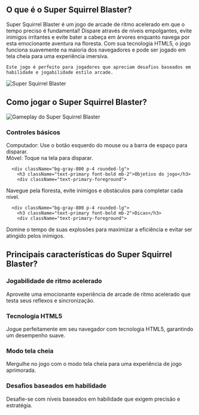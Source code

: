 ## O que é o Super Squirrel Blaster?
<div className="flex flex-col md:flex-row items-center gap-8">
  <div className="w-full md:w-1/2 text-xl">
Super Squirrel Blaster é um jogo de arcade de ritmo acelerado em que o tempo preciso é fundamental! Dispare através de níveis empolgantes, evite inimigos irritantes e evite bater a cabeça em árvores enquanto navega por esta emocionante aventura na floresta. Com sua tecnologia HTML5, o jogo funciona suavemente na maioria dos navegadores e pode ser jogado em tela cheia para uma experiência imersiva.

    Este jogo é perfeito para jogadores que apreciam desafios baseados em habilidade e jogabilidade estilo arcade.
</div>
  <div className="w-full md:w-1/2 flex justify-center items-center">
<img 
      src="https://public-image.fafafa.ai/games/2025-02-15/images/1739600368137-igd9xs.com/no-pain-no-gain---ragdoll-sandbox_16x9/20240823041948/no-pain-no-gain---ragdoll-sandbox_16x9-cover" 
      alt="Super Squirrel Blaster" 
      className="w-4/5 h-auto"
    />
</div>
</div>

## Como jogar o Super Squirrel Blaster?

<div className="flex flex-col md:flex-row items-center gap-8">
  <div className="w-full md:w-1/2">
<img 
      src="https://public-image.fafafa.ai/games/2025-02-15/images/1739600368137-igd9xs.com/no-pain-no-gain---ragdoll-sandbox_16x9/20240823041948/no-pain-no-gain---ragdoll-sandbox_16x9-cover" 
      alt="Gameplay do Super Squirrel Blaster" 
      className="w-4/5 h-auto mx-auto"
    />
</div>
  <div className="w-full md:w-1/2">
    <div className="grid grid-cols-1 gap-4 mt-0">
      <div className="bg-gray-800 p-4 rounded-lg">
        <h3 className="text-primary font-bold mb-2">Controles básicos</h3>
        <div className="text-primary-foreground">
Computador: Use o botão esquerdo do mouse ou a barra de espaço para disparar.<br/>
          Móvel: Toque na tela para disparar.
</div>
      </div>

      <div className="bg-gray-800 p-4 rounded-lg">
        <h3 className="text-primary font-bold mb-2">Objetivo do jogo</h3>
        <div className="text-primary-foreground">
Navegue pela floresta, evite inimigos e obstáculos para completar cada nível.
</div>
      </div>

      <div className="bg-gray-800 p-4 rounded-lg">
        <h3 className="text-primary font-bold mb-2">Dicas</h3>
        <div className="text-primary-foreground">
Domine o tempo de suas explosões para maximizar a eficiência e evitar ser atingido pelos inimigos.
</div>
      </div>
    </div>
  </div>
</div>

## Principais características do Super Squirrel Blaster?

<div className="grid grid-cols-1 md:grid-cols-2 gap-4">
  <div className="bg-gray-800 p-4 rounded-lg">
    <h3 className="text-primary font-bold mb-2">Jogabilidade de ritmo acelerado</h3>
    <div className="text-primary-foreground">
Aproveite uma emocionante experiência de arcade de ritmo acelerado que testa seus reflexos e sincronização.
</div>
  </div>

  <div className="bg-gray-800 p-4 rounded-lg">
    <h3 className="text-primary font-bold mb-2">Tecnologia HTML5</h3>
    <div className="text-primary-foreground">
Jogue perfeitamente em seu navegador com tecnologia HTML5, garantindo um desempenho suave.
</div>
  </div>

  <div className="bg-gray-800 p-4 rounded-lg">
    <h3 className="text-primary font-bold mb-2">Modo tela cheia</h3>
    <div className="text-primary-foreground">
Mergulhe no jogo com o modo tela cheia para uma experiência de jogo aprimorada.
</div>
  </div>

  <div className="bg-gray-800 p-4 rounded-lg">
    <h3 className="text-primary font-bold mb-2">Desafios baseados em habilidade</h3>
    <div className="text-primary-foreground">
Desafie-se com níveis baseados em habilidade que exigem precisão e estratégia.
</div>
  </div>
</div>
